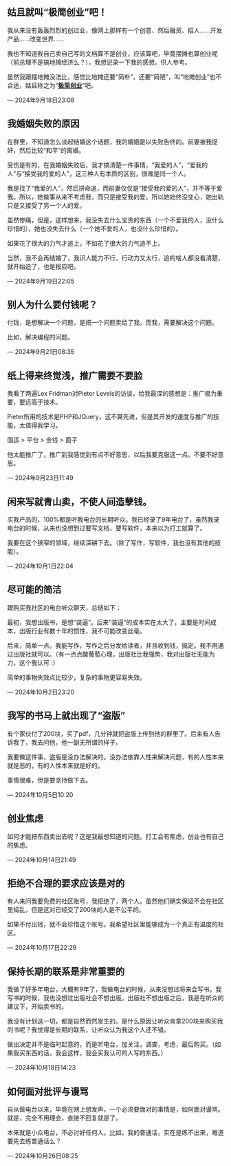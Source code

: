 ::: callout-tip
## 姑且就叫“极简创业”吧！


我从来没有轰轰烈烈的创过业，像网上那样有一个创意、然后融资、招人……开发产品……改变世界……

我也不知道我自己卖自己写的文档算不是创业，应该算吧，毕竟摆摊也算创业呢（前总理不是搞地摊经济么？），我想记录一下我的感想。供人参考。

虽然我跟摆地摊没法比，感觉比地摊还要“简朴”，还要“简陋”，叫“地摊创业”也不合适，姑且称之为“**<u>极简创业</u>**”吧。

::: {.right-align}
--- 2024年9月18日23:08
:::
:::


::: callout-tip
## 我婚姻失败的原因

在群里，不知道怎么谈起结婚这个话题，我的婚姻是以失败告终的。前妻被我捉奸，然后比较“和平”的离婚。

受伤是有的，在我婚姻失败后，我才搞清楚一件事情，“我爱的人”，“爱我的人”与“接受我的爱的人”，这三种人有本质的区别，很难是同一个人。

我是找了“我爱的人”，然后拼命追，而前妻仅仅是“接受我的爱的人”，并不等于爱我。所以，她做事从来不考虑我，而只是接受我的爱。所以她始终没变心，她出轨只是又接受了另一个人的爱。

虽然惨痛，但是，这样想来，我没失去什么宝贵的东西（一个不爱我的人，没什么珍惜的），她也没失去什么（一个她不爱的人，也没什么珍惜的）。

如果花了很大的力气才追上，不如花了很大的力气追不上。

当然，我不会再结婚了，我识人能力不行，行动力又太行，追的啥人都没看清楚，就开始追了，也是报应吧。

::: {.right-align}
--- 2024年9月19日22:05
:::
:::

::: callout-tip
## 别人为什么要付钱呢？

付钱，是想解决一个问题，是把一个问题卖给了我。而我，需要解决这个问题。

比如，解决编程的问题。

::: {.right-align}
--- 2024年9月21日08:35
:::
:::

::: callout-tip
## 纸上得来终觉浅，推广需要不要脸

我看了两遍Lex Fridman对Pieter Levels的访谈，给我最深的感想是：推广极为重要，要远高于技术。

Pieter所用的技术是PHP和JQuery，这不算先进，但是其开发的速度与推广的技能，太值得我学习。

国运 > 平台 > 金钱 > 面子

他太能推广了，推广到我感觉到有点不好意思，以后我要克服这一点。不要不好意思。

::: {.right-align}
--- 2024年9月23日11:49
:::
:::

::: callout-tip
## 闲来写就青山卖，不使人间造孽钱。

买我产品的，100%都是听我电台的长期听众。我已经录了9年电台了，虽然我录电台的时候，从来也没想到过要写文档，要写软件，本来以为打工就算了。

我要在这个狭窄的领域，继续深耕下去。（除了写作，写软件，我也没有其他的技能）。

::: {.right-align}
--- 2024年10月1日22:04
:::
:::

::: callout-tip
## 尽可能的简洁

跟购买我社区的电台听众聊天，总结如下：

最初，我想出版书，是想“装逼”。后来“装逼”的成本实在太大了，主要是时间成本，出版行业有数十年的惯性，我不可能改变丝毫。

后来，简单一点。我能写作，写作之后分发给读者，并且收到钱，搞定。我不用通过出版社就可以。（有一点点酸葡萄心理，出版社比我强势，我对出版社无能为力，这个我认可 :）

简单的事物失效点比较少，复杂的事物更容易失效。

::: {.right-align}
--- 2024年10月2日23:20
:::
:::

::: callout-tip
## 我写的书马上就出现了“盗版”

有个家伙付了200块，买了pdf，几分钟就把盗版上传到他的群里了。后来有人告诉我了，我去问他，他一副无所谓的样子。

我要做这件事，盗版是没办法解决的。没办法依靠人性来解决问题，有的人性本来就是恶的，有的人性本来就是好的。

事情很难，但是要坚持做下去。

::: {.right-align}
--- 2024年10月5日10:20
:::
:::

::: callout-tip
## 创业焦虑

如何才能把东西卖出去呢？这是我最想知道的问题。打工会有焦虑，创业也有自己的焦虑。

::: {.right-align}
--- 2024年10月14日21:49
:::
:::

::: callout-tip
## 拒绝不合理的要求应该是对的

有人来问我要免费的社区账号，我拒绝了，两个人。虽然他们确实保证不会在社区里捣乱，但是这对已经交了200块的人是不公平的。

如果不付出钱，就不会珍惜这个账号。我希望社区里能够成为一个真正有温度的社区。

::: {.right-align}
--- 2024年10月17日22:29
:::
:::

::: callout-tip
## 保持长期的联系是非常重要的

我做了好多年电台，大概有9年了，我做电台的时候，从来没想过将来会写书。我写书的时候，我也没想过出版社会不想出版。出版社不想出版之后，我是在听众的建议下，开始卖书的。

我没有计划这一切，都是自然而然发生的。是什么原因让听众肯拿200块来购买我的书呢？我觉得是长期的联系，让听众认为我这个人还不错。

做出决定并不是临时起意的，而是听电台，加关注，调查，考虑，最后购买。（如果我买东西的话，我会这样，我会买我认可的人写的东西。）

::: {.right-align}
--- 2024年10月18日14:23
:::
:::

::: callout-tip
## 如何面对批评与谩骂

自从做电台以来，毕竟在网上想发声，一个必须要面对的事情是，如何面对谩骂。就是，完全不用理会，直接不回复就是了。

本来就是小众电台，不必讨好任何人。比如，我的普通话，实在是练不出来，难道要先去练普通话么？

::: {.right-align}
--- 2024年10月26日08:25
:::
:::